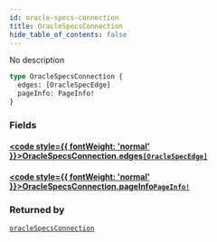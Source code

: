 ```yaml
---
id: oracle-specs-connection
title: OracleSpecsConnection
hide_table_of_contents: false
---
```








No description

```graphql
type OracleSpecsConnection {
  edges: [OracleSpecEdge]
  pageInfo: PageInfo!
}
```


### Fields

#### [<code style={{ fontWeight: 'normal' }}>OracleSpecsConnection.<b>edges</b></code>](#)<Bullet />[`[OracleSpecEdge]`](/mainnet/api/graphql/objects/oracle-spec-edge) <Badge class="secondary" text="list"/> <Badge class="secondary" text="object"/>
> 
> 

#### [<code style={{ fontWeight: 'normal' }}>OracleSpecsConnection.<b>pageInfo</b></code>](#)<Bullet />[`PageInfo!`](/mainnet/api/graphql/objects/page-info) <Badge class="secondary" text="non-null"/> <Badge class="secondary" text="object"/>
> 
> 



### Returned by

[`oracleSpecsConnection`](/mainnet/api/graphql/queries/oracle-specs-connection)  <Badge class="secondary" text="query"/>



